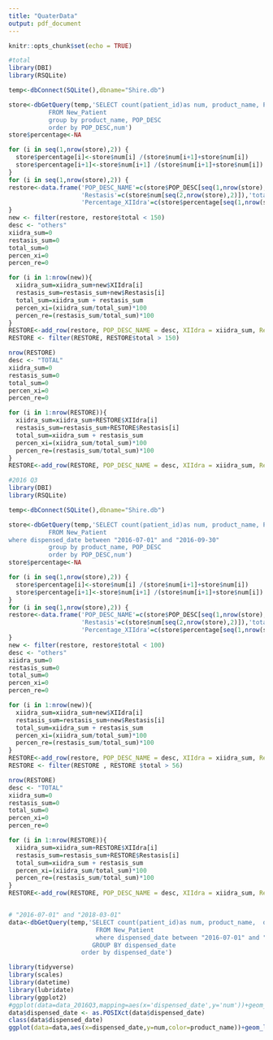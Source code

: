 ```yaml
---
title: "QuaterData"
output: pdf_document
---
```


```r
knitr::opts_chunk$set(echo = TRUE)
```

```r
#total
library(DBI)
library(RSQLite)

temp<-dbConnect(SQLite(),dbname="Shire.db")

store<-dbGetQuery(temp,'SELECT count(patient_id)as num, product_name, POP_DESC
           FROM New_Patient
           group by product_name, POP_DESC
           order by POP_DESC,num')
store$percentage<-NA

for (i in seq(1,nrow(store),2)) {
  store$percentage[i]<-store$num[i] /(store$num[i+1]+store$num[i])
  store$percentage[i+1]<-store$num[i+1] /(store$num[i+1]+store$num[i])
}
for (i in seq(1,nrow(store),2)) {
restore<-data.frame('POP_DESC_NAME'=c(store$POP_DESC[seq(1,nrow(store),2)]),'XIIdra'=c(store$num[seq(1,nrow(store),2)]),
                    'Restasis'=c(store$num[seq(2,nrow(store),2)]),'total'=c(store$num[seq(1,nrow(store),2)]+store$num[seq(2,nrow(store),2)]),
                    'Percentage_XIIdra'=c(store$percentage[seq(1,nrow(store),2)]*100),'Percentage_Restasis'=c(store$percentage[seq(2,nrow(store),2)]*100))
}
new <- filter(restore, restore$total < 150)
desc <- "others"
xiidra_sum=0
restasis_sum=0
total_sum=0
percen_xi=0
percen_re=0

for (i in 1:nrow(new)){
  xiidra_sum=xiidra_sum+new$XIIdra[i]
  restasis_sum=restasis_sum+new$Restasis[i]
  total_sum=xiidra_sum + restasis_sum
  percen_xi=(xiidra_sum/total_sum)*100
  percen_re=(restasis_sum/total_sum)*100
} 
RESTORE<-add_row(restore, POP_DESC_NAME = desc, XIIdra = xiidra_sum, Restasis = restasis_sum, total=total_sum, Percentage_XIIdra=percen_xi, Percentage_Restasis=percen_re)
RESTORE <- filter(RESTORE, RESTORE$total > 150)

nrow(RESTORE)
desc <- "TOTAL"
xiidra_sum=0
restasis_sum=0
total_sum=0
percen_xi=0
percen_re=0

for (i in 1:nrow(RESTORE)){
  xiidra_sum=xiidra_sum+RESTORE$XIIdra[i]
  restasis_sum=restasis_sum+RESTORE$Restasis[i]
  total_sum=xiidra_sum + restasis_sum
  percen_xi=(xiidra_sum/total_sum)*100
  percen_re=(restasis_sum/total_sum)*100
} 
RESTORE<-add_row(RESTORE, POP_DESC_NAME = desc, XIIdra = xiidra_sum, Restasis = restasis_sum, total=total_sum, Percentage_XIIdra=percen_xi, Percentage_Restasis=percen_re)

```

```r
#2016 Q3
library(DBI)
library(RSQLite)

temp<-dbConnect(SQLite(),dbname="Shire.db")

store<-dbGetQuery(temp,'SELECT count(patient_id)as num, product_name, POP_DESC
           FROM New_Patient
where dispensed_date between "2016-07-01" and "2016-09-30" 
           group by product_name, POP_DESC
           order by POP_DESC,num')
store$percentage<-NA

for (i in seq(1,nrow(store),2)) {
  store$percentage[i]<-store$num[i] /(store$num[i+1]+store$num[i])
  store$percentage[i+1]<-store$num[i+1] /(store$num[i+1]+store$num[i])
}
for (i in seq(1,nrow(store),2)) {
restore<-data.frame('POP_DESC_NAME'=c(store$POP_DESC[seq(1,nrow(store),2)]),'XIIdra'=c(store$num[seq(1,nrow(store),2)]),
                    'Restasis'=c(store$num[seq(2,nrow(store),2)]),'total'=c(store$num[seq(1,nrow(store),2)]+store$num[seq(2,nrow(store),2)]),
                    'Percentage_XIIdra'=c(store$percentage[seq(1,nrow(store),2)]*100),'Percentage_Restasis'=c(store$percentage[seq(2,nrow(store),2)]*100))
}
new <- filter(restore, restore$total < 100)
desc <- "others"
xiidra_sum=0
restasis_sum=0
total_sum=0
percen_xi=0
percen_re=0

for (i in 1:nrow(new)){
  xiidra_sum=xiidra_sum+new$XIIdra[i]
  restasis_sum=restasis_sum+new$Restasis[i]
  total_sum=xiidra_sum + restasis_sum
  percen_xi=(xiidra_sum/total_sum)*100
  percen_re=(restasis_sum/total_sum)*100
} 
RESTORE<-add_row(restore, POP_DESC_NAME = desc, XIIdra = xiidra_sum, Restasis = restasis_sum, total=total_sum, Percentage_XIIdra=percen_xi, Percentage_Restasis=percen_re)
RESTORE <- filter(RESTORE , RESTORE $total > 56)

nrow(RESTORE)
desc <- "TOTAL"
xiidra_sum=0
restasis_sum=0
total_sum=0
percen_xi=0
percen_re=0

for (i in 1:nrow(RESTORE)){
  xiidra_sum=xiidra_sum+RESTORE$XIIdra[i]
  restasis_sum=restasis_sum+RESTORE$Restasis[i]
  total_sum=xiidra_sum + restasis_sum
  percen_xi=(xiidra_sum/total_sum)*100
  percen_re=(restasis_sum/total_sum)*100
} 
RESTORE<-add_row(RESTORE, POP_DESC_NAME = desc, XIIdra = xiidra_sum, Restasis = restasis_sum, total=total_sum, Percentage_XIIdra=percen_xi, Percentage_Restasis=percen_re)



```


```r
# "2016-07-01" and "2018-03-01"
data<-dbGetQuery(temp,'SELECT count(patient_id)as num, product_name,  dispensed_date
                        FROM New_Patient
                        where dispensed_date between "2016-07-01" and "2018-03-01" 
                       GROUP BY dispensed_date
                    order by dispensed_date')

library(tidyverse)
library(scales)
library(datetime)
library(lubridate)
library(ggplot2)
#ggplot(data=data_2016Q3,mapping=aes(x='dispensed_date',y='num'))+geom_point()+ scale_x_date(labels = date_format("%Y-%m-%d"))
data$dispensed_date <- as.POSIXct(data$dispensed_date) 
class(data$dispensed_date)
ggplot(data=data,aes(x=dispensed_date,y=num,color=product_name))+geom_line()+scale_x_datetime(date_breaks = "3 months")
```
